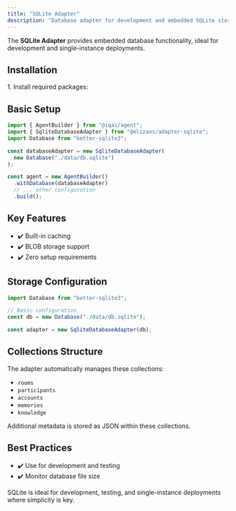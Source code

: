 ```yaml
---
title: "SQLite Adapter"
description: "Database adapter for development and embedded SQLite storage"
---
```



The **SQLite Adapter** provides embedded database functionality, ideal for development and single-instance deployments.

## Installation

<Steps>
1. Install required packages:
   <PackageManagers pkg="@elizaos/adapter-sqlite better-sqlite3" />
</Steps>

## Basic Setup

```typescript
import { AgentBuilder } from "@iqai/agent";
import { SqliteDatabaseAdapter } from "@elizaos/adapter-sqlite";
import Database from "better-sqlite3";

const databaseAdapter = new SqliteDatabaseAdapter(
  new Database("./data/db.sqlite")
);

const agent = new AgentBuilder()
  .withDatabase(databaseAdapter)
  // ... other configuration
  .build();
```

## Key Features

- ✔️ Built-in caching
- ✔️ BLOB storage support
- ✔️ Zero setup requirements

## Storage Configuration

```typescript
import Database from "better-sqlite3";

// Basic configuration
const db = new Database("./data/db.sqlite");

const adapter = new SqliteDatabaseAdapter(db);
```

## Collections Structure

The adapter automatically manages these collections:
- `rooms`
- `participants`
- `accounts`
- `memories`
- `knowledge`

Additional metadata is stored as JSON within these collections.

## Best Practices

- ✔️ Use for development and testing
- ✔️ Monitor database file size

<Aside type="tip">
SQLite is ideal for development, testing, and single-instance deployments where simplicity is key.
</Aside>